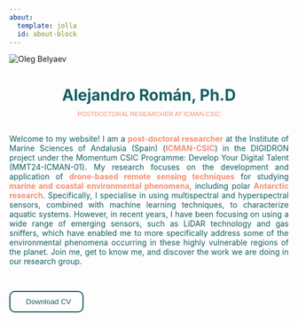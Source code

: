 ```yaml
---
about:
  template: jolla
  id: about-block
---
```


<img src="img/foto.jpg" id="profile-img" alt="Oleg Belyaev" />


<h1 style="text-align: center;color: #125F63; font-size: 2em; font-weight: bold; margin-bottom: 10px;">
  Alejandro Román, Ph.D
</h1>

<p style="text-align: center; color: #F39075; font-family: 'Arial', Arial, serif; font-size: 0.8em; margin-bottom: 30px;">
  POSTDOCTORAL RESEARCHER AT ICMAN-CSIC
</p>

<!-- Social Media Icons -->
<div class="social-icons">
  <a href="mailto:mail.a.roman@csic.es">
    <i class="fas fa-envelope"></i>
  </a>
  <a href="https://x.com/a_roman_4?lang=es" target="_blank">
    <i class="fab fa-square-x-twitter"></i>
  </a>
  <a href="https://github.com/alrova96" target="_blank">
    <i class="fab fa-github"></i>
  </a>
  <a href="https://www.linkedin.com/in/alejandro-rom%C3%A1n-v%C3%A1zquez/" target="_blank">
    <i class="fab fa-linkedin"></i>
  </a>
  <a href="https://www.researchgate.net/profile/Alejandro-Roman-9" target="_blank">
    <i class="fab fa-researchgate"></i>
  </a>
  <a href="https://scholar.google.es/citations?view_op=list_works&hl=es&hl=es&user=rOnlIMcAAAAJ" target="_blank">
    <i class="fab fa-google-scholar"></i>
  </a>
  <a href="https://orcid.org/my-orcid?orcid=0000-0002-8868-9302" target="_blank">
    <i class="fab fa-orcid"></i>
  </a>

<p style="text-align: justify; color: #125F63; font-size: 1em;">
  Welcome to my website! I am a <strong style="color: #F39075;">post-doctoral researcher</strong> at the Institute of Marine Sciences of Andalusia (Spain) (<strong style="color: #F39075;">ICMAN-CSIC</strong>) in the DIGIDRON project under the Momentum CSIC Programme: Develop Your Digital Talent (MMT24-ICMAN-01). My research focuses on the development and application of <strong style="color: #F39075;">drone-based remote sensing techniques</strong> for studying <strong style="color: #F39075;">marine and coastal environmental phenomena</strong>, including polar <strong style="color: #F39075;">Antarctic research</strong>. Specifically, I specialise in using multispectral and hyperspectral sensors, combined with machine learning techniques, to characterize aquatic systems. However, in recent years, I have been focusing on using a wide range of emerging sensors, such as LiDAR technology and gas sniffers, which have enabled me to more specifically address some of the environmental phenomena occurring in these highly vulnerable regions of the planet. Join me, get to know me, and discover the work we are doing in our research group.
</p>

<br>

<a href="img/CV.pdf" download="CV.pdf" style="text-decoration: none;">
  <button style="padding: 10px 20px; background-color: transparent; color: #125F63; border: 2px solid #125F63; border-radius: 10px; cursor: pointer; display: inline-flex; align-items: center; transition: background-color 0.3s, color 0.3s;">
    <i class="fas fa-download" style="margin-right: 8px;"></i> Download CV
  </button>
</a>


